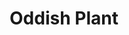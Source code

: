 ---
title: "Oddish Plant"
meta_title: "Oddish Plant craft"
description: "Craft de Oddish Plant"
rank: "s"
draft: false
name: "Oddish Plant"
recipe_img: "https://wiki.pokexgames.com/images/8/8a/Oddish_Plant.png"
level: 107
craft_time: 18000
result: 1
value_npc: 1
ingredients:
  - name: "Darkrai Essences"
    quantity: 450
    item_img: "https://wiki.pokexgames.com/images/0/01/Darkrai-Essence.gif"
    value_npc: 1
  - name: "Corrupted Pinsir Horns"
    quantity: 5
    item_img: "https://wiki.pokexgames.com/images/9/9d/Corrupted-Pinsir-Horn.gif"
    value_npc: 1
  - name: "Corrupted Black Hulls"
    quantity: 4
    item_img: "https://wiki.pokexgames.com/images/6/62/Corrupted-Black-Hull.gif"
    value_npc: 1
  - name: "Fire Monkey Hairs"
    quantity: 4
    item_img: "https://wiki.pokexgames.com/images/7/7f/Fire_Monkey_Hair.png"
    value_npc: 1
  - name: "Bear Arms"
    quantity: 4
    item_img: "https://wiki.pokexgames.com/images/4/48/Bear_Arm.png"
    value_npc: 1
---